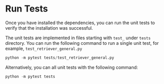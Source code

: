 
# Run Tests

<Callout>
Once you have installed the dependencies, you can run the unit tests to verify that the installation was successful.
</Callout>

The unit tests are implemented in files starting with `test_` under `tests` directory. You can run the following command to run a single unit test, for example, `test_retriever_general.py`

```python
python -m pytest tests/test_retriever_general.py
```
Alternatively, you can all unit tests with the following command:

```python
python -m pytest tests
```
